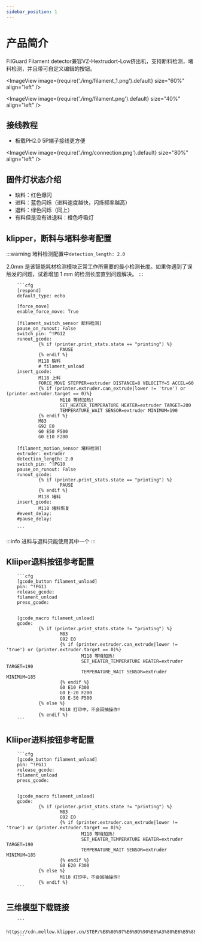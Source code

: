 ```yaml
---
sidebar_position: 1
---
```




# 产品简介

  FilGuard Filament detector兼容VZ-Hextrudort-Low挤出机，支持断料检测，堵料检测，并且带可自定义编辑的按钮。

<ImageView image={require('./img/filament_1.png').default} size="60%" align="left" />
 
<ImageView image={require('./img/filament.png').default} size="40%" align="left" />

## 接线教程

* 板载PH2.0 5P端子接线更方便

<ImageView image={require('./img/connection.png').default} size="80%" align="left" />

## 固件灯状态介绍

* 缺料：红色爆闪
* 进料：蓝色闪烁（进料速度越快，闪烁频率越高）
* 退料：绿色闪烁（同上）
* 有料但是没有进退料：橙色呼吸灯

## klipper，断料与堵料参考配置

:::warning
堵料检测配置中`detection_length: 2.0`

2.0mm 是该智能耗材检测模块正常工作所需要的最小检测长度。如果你遇到了误触发的问题，试着增加 1 mm 的检测长度直到问题解决。
:::

        ```cfg
        [respond]
        default_type: echo

        [force_move]
        enable_force_move: True

        [filament_switch_sensor 断料检测]
        pause_on_runout: False
        switch_pin: ^!PG12
        runout_gcode:
                {% if (printer.print_stats.state == "printing") %}
                        PAUSE
                {% endif %}
                M118 缺料
                # filament_unload
        insert_gcode:
                M118 上料
                FORCE_MOVE STEPPER=extruder DISTANCE=8 VELOCITY=5 ACCEL=60
                {% if (printer.extruder.can_extrude|lower != 'true') or (printer.extruder.target == 0)%}
                        M118 等待加热!
                        SET_HEATER_TEMPERATURE HEATER=extruder TARGET=200
                        TEMPERATURE_WAIT SENSOR=extruder MINIMUM=190
                {% endif %}
                M83
                G92 E0
                G0 E50 F500
                G0 E10 F200

        [filament_motion_sensor 堵料检测]
        extruder: extruder
        detection_length: 2.0
        switch_pin: ^!PG10
        pause_on_runout: False
        runout_gcode:
                {% if (printer.print_stats.state == "printing") %}
                        PAUSE
                {% endif %}
                M118 堵料
        insert_gcode:
                M118 堵料恢复
        #event_delay:
        #pause_delay:

        ```

:::info
进料与退料只能使用其中一个
:::

## Kliiper退料按钮参考配置
        ```cfg
        [gcode_button filament_unload]
        pin: ^!PG11
        release_gcode:
        filament_unload
        press_gcode:


        [gcode_macro filament_unload]
        gcode:
                {% if (printer.print_stats.state != "printing") %}
                        M83
                        G92 E0
                        {% if (printer.extruder.can_extrude|lower != 'true') or (printer.extruder.target == 0)%}
                                M118 等待加热!
                                SET_HEATER_TEMPERATURE HEATER=extruder TARGET=190
                                TEMPERATURE_WAIT SENSOR=extruder MINIMUM=185
                        {% endif %}
                        G0 E10 F300
                        G0 E-20 F200
                        G0 E-50 F500
                {% else %}
                        M118 打印中，不会回抽操作!
                {% endif %}
        ```


## Kliiper进料按钮参考配置

        ```cfg
        [gcode_button filament_unload]
        pin: ^!PG11
        release_gcode:
        filament_unload
        press_gcode:


        [gcode_macro filament_unload]
        gcode:
                {% if (printer.print_stats.state != "printing") %}
                        M83
                        G92 E0
                        {% if (printer.extruder.can_extrude|lower != 'true') or (printer.extruder.target == 0)%}
                                M118 等待加热!
                                SET_HEATER_TEMPERATURE HEATER=extruder TARGET=190
                                TEMPERATURE_WAIT SENSOR=extruder MINIMUM=185
                        {% endif %}
                        G0 E20 F300
                {% else %}
                        M118 打印中，不会回抽操作!
                {% endif %}
        ```


## 三维模型下载链接

        ```
        https://cdn.mellow.klipper.cn/STEP/%E8%80%97%E6%9D%90%E6%A3%80%E6%B5%8B.STEP
        ```